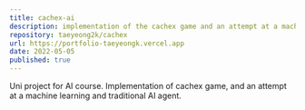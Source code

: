```yaml
---
title: cachex-ai
description: implementation of the cachex game and an attempt at a machine learning and traditional AI agent.
repository: taeyeong2k/cachex
url: https://portfolio-taeyeongk.vercel.app
date: 2022-05-05
published: true
---
```


Uni project for AI course. Implementation of cachex game, and 
an attempt at a machine learning and traditional AI agent.